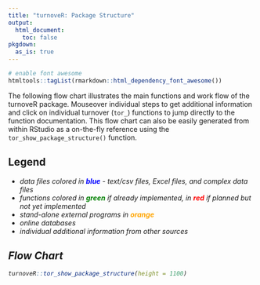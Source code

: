 ```yaml
---
title: "turnoveR: Package Structure"
output: 
  html_document:
    toc: false
pkgdown:
  as_is: true
---
```


```r
# enable font awesome
htmltools::tagList(rmarkdown::html_dependency_font_awesome())
```

The following flow chart illustrates the main functions and work flow of the turnoveR package. Mouseover individual steps to get additional information and click on individual turnover (`tor_`) functions to jump directly to the function documentation. This flow chart can also be easily generated from within RStudio as a on-the-fly reference using the `tor_show_package_structure()` function.

## Legend

 - <i class="fa fa-file-o"/> data files colored in <font color="blue">**blue**</font> - <i class="fa fa-file-text-o"/> text/csv files, <i class="fa fa-file-excel-o"/> Excel files, and <i class="fa fa-file-archive-o"/> complex data files
 - <i class="fa fa-bolt"/> functions colored in <font color="green">**green**</font> if already implemented, in <font color="red">**red**</font> if planned but not yet implemented
 - <i class="fa fa-calculator"/> stand-alone external programs in <font color="orange">**orange**</font>
 - <i class="fa fa-database"/> online databases
 - <i class="fa fa-info"/> individual additional information from other sources 
 
## Flow Chart

```r
turnoveR::tor_show_package_structure(height = 1100)
```

